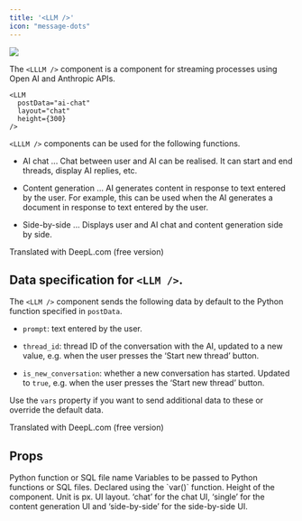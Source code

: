 ```yaml
---
title: '<LLM />'
icon: "message-dots"
---
```


<Frame caption="layout='chat'">
  <img src="/assets/images/pages/llm-component.jpg" />
</Frame>

The `<LLLM />` component is a component for streaming processes using Open AI and Anthropic APIs.

```tsx
<LLM
  postData="ai-chat"
  layout="chat"
  height={300} 
/>
```

 `<LLLM />` components can be used for the following functions.

- AI chat ... Chat between user and AI can be realised. It can start and end threads, display AI replies, etc.

- Content generation ... AI generates content in response to text entered by the user. For example, this can be used when the AI generates a document in response to text entered by the user.

- Side-by-side ... Displays user and AI chat and content generation side by side.

Translated with DeepL.com (free version)

## Data specification for `<LLM />`.

The `<LLM />` component sends the following data by default to the Python function specified in `postData`.

- `prompt`: text entered by the user.

- `thread_id`: thread ID of the conversation with the AI, updated to a new value, e.g. when the user presses the ‘Start new thread’ button.

- `is_new_conversation`: whether a new conversation has started. Updated to `true`, e.g. when the user presses the ‘Start new thread’ button.

Use the `vars` property if you want to send additional data to these or override the default data.

Translated with DeepL.com (free version)

## Props

<ParamField path="loadData" type="string" required>
  Python function or SQL file name
</ParamField>

<ParamField path="vars" type="{ [key: string]: Variable }">
  Variables to be passed to Python functions or SQL files. Declared using the `var()` function.
</ParamField>

<ParamField path="height" type="number">
  Height of the component. Unit is px.
</ParamField>

<ParamField path="layout" type="'chat' | 'single' | 'side-by-side'">
  UI layout. ‘chat’ for the chat UI, ‘single’ for the content generation UI and ‘side-by-side’ for the side-by-side UI.
</ParamField>


